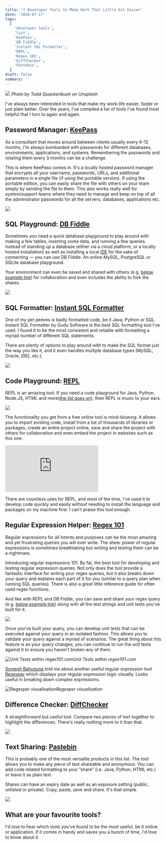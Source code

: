 ```yaml
---
title: '7 Developer Tools to Make Work That Little bit Easier'
date: '2018-07-17'
tags:
  [
    'developer tools',
    'list',
    'KeePass',
    'DB Fiddle',
    'Instant SQL Formatter',
    'REPL',
    'Regex 101',
    'DiffChecker',
    'Pastebin',
  ]
draft: false
summary: ''
---
```


![](https://miro.medium.com/max/1400/0*6FoE1am_Vr4FRAJD)
_Photo by Todd Quackenbush on Unsplash_

I've always been interested in tools that make my work-life easier, faster or just plain better. Over the years, I've compiled a list of tools I've found most helpful that I turn to again and again.

## Password Manager: [KeePass](https://keepass.info/)

As a consultant that moves around between clients usually every 6-12 months, I'm always bombarded with passwords for different databases, environments, applications, and systems. Remembering the passwords and rotating them every 3 months can be a challenge.

This is where KeePass comes in. It's a locally hosted password manager that encrypts all your username, passwords, URLs, and additional parameters in a single file (if using the portable version). If using the portable edition, you can easily share the file with others on your team simply by sending the file to them. This also works really well for system/support teams where they need to manage and keep on top of all the administrator passwords for all the servers, databases, applications etc.

![](https://cdn-images-1.medium.com/max/2000/0*7lQ4OD-IrAJ-roGO.png)

## SQL Playground: [DB Fiddle](https://www.db-fiddle.com/)

Sometimes you need a quick database playground to play around with making a few tables, inserting some data, and running a few queries. Instead of standing up a database (either via a cloud platform, or a locally hosted installation) as well as installing a local [IDE](https://en.wikipedia.org/wiki/Integrated_development_environment) for the sake of connecting — you can use DB Fiddle. An online MySQL, PostgreSQL or SQLite database playground.

Your environment can even be saved and shared with others (e.g. [below example link](https://www.db-fiddle.com/f/kyaXR8R7ysPvyYnUSuWnMB/0)) for collaboration and even includes the ability to fork the shares.

![](https://cdn-images-1.medium.com/max/5332/1*g1EiXQ_a0wHVt-RNnJSU8w.png)

## SQL Formatter: [Instant SQL Formatter](http://www.dpriver.com/pp/sqlformat.htm)

One of my pet peeves is badly formatted code, be it Java, Python or SQL. Instant SQL Formatter by Gudu Software is the best SQL formatting tool I've used. I found it to be the most consistent and reliable with formatting a myriad number of different SQL statements.

There are plenty of options to play around with to make the SQL format just the way you like it, and it even handles multiple database types (MySQL, Oracle, DB2, etc.).

![](https://cdn-images-1.medium.com/max/5332/1*74ob9msHr8D_dlpRp2Xbrw.png)

## Code Playground: [REPL](https://repl.it/)

REPL is an amazing tool. If you need a code playground for Java, Python, Node.JS, HTML and more([the list goes on](https://repl.it/languages)), then REPL is music to your ears.

![](https://cdn-images-1.medium.com/max/5332/1*RcME4YPpA8n593Rz6oWOaA.png)

The functionality you get from a free online tool is mind-blowing. It allows you to import existing code, install from a list of thousands of libraries or packages, create an entire project online, save and share the project with others for collaboration and even embed the project in websites such as this one:

<iframe src="https://medium.com/media/d80b1b036fa57154ee5068e7ea5b2895" frameborder="0"></iframe>

There are countless uses for REPL, and most of the time, I've used it to develop code quickly and easily without needing to install the language and packages on my machine first. I can't praise this tool enough.

## Regular Expression Helper: [Regex 101](https://regex101.com/)

Regular expressions for all intents and purposes can be the most amazing and yet frustrating queries you will ever write. The sheer power of regular expressions is sometimes breathtaking but writing and testing them can be a nightmare.

Introducing regular expressions 101. By far, the best tool for developing and testing regular expression queries. Not only does the tool provide a fantastic interface for writing your regex queries, but it also breaks down your query and explains each part of it for you (similar to a query plan when running SQL queries). There is also a great little reference guide for often used regex functions.

And like with REPL and DB Fiddle, you can save and share your regex query (e.g. [below example link](https://regex101.com/r/nq07h1/4)) along with all the test strings and unit tests you've built for it.

![](https://cdn-images-1.medium.com/max/5332/1*inyQkeN3x1PtwdfuHPR8Qg.png)

Once you've built your query, you can develop unit tests that can be executed against your query in an isolated fashion. This allows you to validate your query against a myriad of scenarios. The great thing about this feature is as your query changes; you can continue to run the unit tests against it to ensure you haven't broken any of them.

![Unit Tests within regex101.com](https://cdn-images-1.medium.com/max/5332/1*PP5EMVjZw2BisEYxklazcg.png)_Unit Tests within regex101.com_

[Somesh Bahuguna](undefined) told me about another useful regular expression tool [Regexper](https://regexper.com/) which displays your regular expression logic visually. Looks useful in breaking down complex expressions.

![Regexper visualisation](https://cdn-images-1.medium.com/max/2000/1*UdK3lE8wD83SHJSu-Gj5xA.png)_Regexper visualisation_

## Difference Checker: [DiffChecker](https://www.diffchecker.com/)

A straightforward but useful tool. Compare two pieces of text together to highlight the differences. There's really nothing more to it than that.

![](https://cdn-images-1.medium.com/max/5332/1*VOMPxKriRTMJWIN8s1Qb7Q.png)

## Text Sharing: [Pastebin](https://pastebin.com/)

This is probably one of the most versatile products in this list. The tool allows you to make any piece of text shareable and anonymous. You can add code related formatting to your “share” (i.e. Java, Python, HTML etc.) or leave it as plain text.

Shares can have an expiry date as well as an exposure setting (public, unlisted or private). Copy, paste, save and share. It's that simple.

![](https://cdn-images-1.medium.com/max/5332/1*qMEh-wDmAIZxr3bjovTBEQ.png)

## What are your favourite tools?

I'd love to hear which tools you've found to be the most useful, be it online or application. If it comes in handy and saves you a bunch of time, I'd love to know about it.
